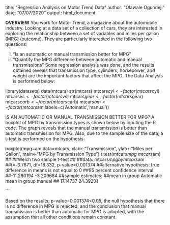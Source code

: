 
title: "Regression Analysis on Motor Trend Data"
author: "Olawale Ogundeji"
date: "07/07/2020"
output: html_document

**OVERVIEW**
You work for Motor Trend, a magazine about the automobile industry. Looking at a data set of a collection of cars, they are interested in exploring the relationship between a set of variables and miles per gallon (MPG) (outcome). They are particularly interested in the following two questions:

(i) “Is an automatic or manual transmission better for MPG”
(ii) “Quantify the MPG difference between automatic and manual transmissions”
Some regression analysis was done, and the results obtained reveals that transmission type, cylinders, horsepower, and weight are the important factors that affect the MPG.
The Data Analysis is performed below:

library(datasets)
data(mtcars)
str(mtcars)
mtcars$cyl<-factor(mtcars$cyl)
mtcars$vs<-factor(mtcars$vs)
mtcars$gear<-factor(mtcars$gear)
mtcars$carb<-factor(mtcars$carb)
mtcars$am<-factor(mtcars$am,labels=c('Automatic','manual'))

IS AN AUTOMATIC OR MANUAL TRANSMISSION BETTER FOR MPG?
A boxplot of MPG by transmission types is shown below by inputing the R code. The graph reveals that the manual transmission is better than automatic transmission for MPG.
Also, due to the sample size of the data, a t-test is performed on the hypothesis.


boxplot(mpg~am,data=mtcars,
        xlab<-"Transmission",
        ylab<-"Miles per Gallon",
        main<-"MPG by Transmission Type")
t.test(mtcars$mpg~mtcars$am)
##
##Welch two sample t-test
##
##data: mtcars$mpg by mtcars$am
##t=-3.7671, df=18.332, p-value=0.001374
##alternative hypothesis: true difference in means is not equal to 0
##95 percent confidence interval:
##-11.280194 -3.209684
##sample estimates:
##mean in group Automatic mean in group manual
##               17.14737             24.39231   


```

Based on the results, p-value=0.001374<0.05, the null hypothesis that there is no difference in MPG is rejected, and the conclusion that manual transmission is better than automatic for MPG is adopted, with the assumption that all other conditions remain constant.
